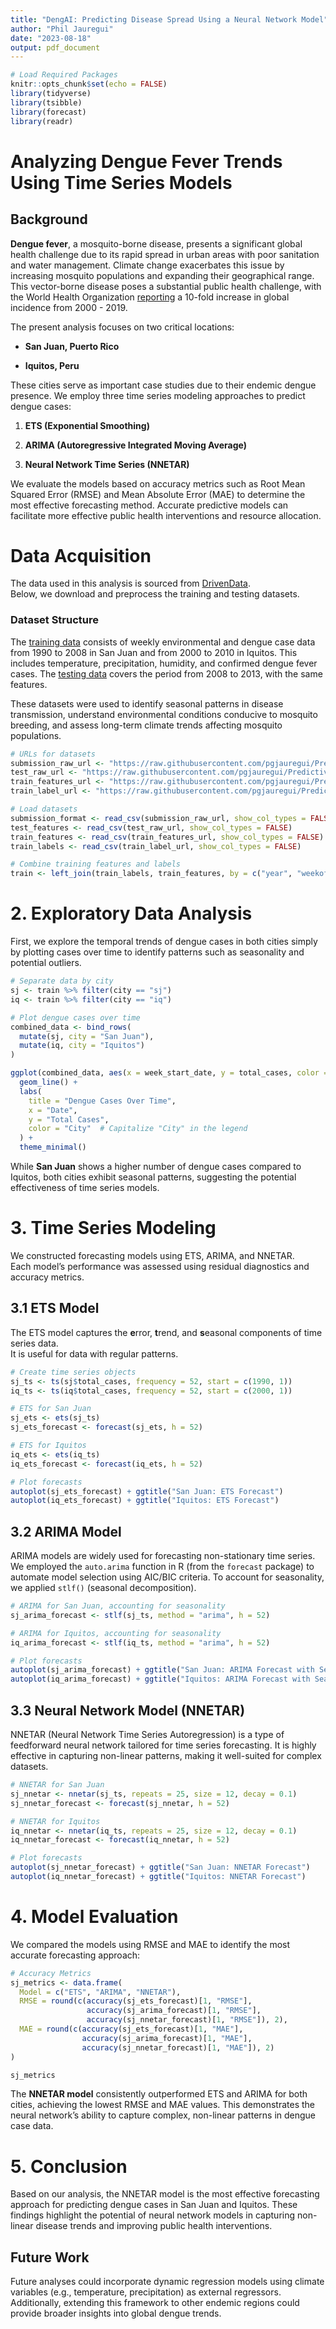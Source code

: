 ```yaml
---
title: "DengAI: Predicting Disease Spread Using a Neural Network Model"
author: "Phil Jauregui"
date: "2023-08-18"
output: pdf_document
---
```


```r
# Load Required Packages
knitr::opts_chunk$set(echo = FALSE)
library(tidyverse)
library(tsibble)
library(forecast)
library(readr)
```

# Analyzing Dengue Fever Trends Using Time Series Models

## Background

**Dengue fever**, a mosquito-borne disease, presents a significant global health challenge due to its rapid spread in urban areas with poor sanitation and water management. Climate change exacerbates this issue by increasing mosquito populations and expanding their geographical range. This vector-borne disease poses a substantial public health challenge, with the World Health Organization [reporting](https://www.who.int/emergencies/disease-outbreak-news/item/2023-DON498) a 10-fold increase in global incidence from 2000 - 2019.

The present analysis focuses on two critical locations:

-   **San Juan, Puerto Rico**

-   **Iquitos, Peru**

These cities serve as important case studies due to their endemic dengue presence. We employ three time series modeling approaches to predict dengue cases:

1.  **ETS (Exponential Smoothing)**

2.  **ARIMA (Autoregressive Integrated Moving Average)**

3.  **Neural Network Time Series (NNETAR)**

We evaluate the models based on accuracy metrics such as Root Mean Squared Error (RMSE) and Mean Absolute Error (MAE) to determine the most effective forecasting method. Accurate predictive models can facilitate more effective public health interventions and resource allocation.

# Data Acquisition

The data used in this analysis is sourced from [DrivenData](https://www.drivendata.org/competitions/44/dengai-predicting-disease-spread/data/).\
Below, we download and preprocess the training and testing datasets.

### Dataset Structure

The [training data](https://github.com/pgjauregui/Predictive-Analytics/tree/22b94a0ed42c019ba37479e80a37547f4f8ca5b9/DengAI_Predicting_Disease_Spread_(Neural_Network_Forecasting)/data%20sets) consists of weekly environmental and dengue case data from 1990 to 2008 in San Juan and from 2000 to 2010 in Iquitos. This includes temperature, precipitation, humidity, and confirmed dengue fever cases. The [testing data](https://github.com/pgjauregui/Predictive-Analytics/blob/22b94a0ed42c019ba37479e80a37547f4f8ca5b9/DengAI_Predicting_Disease_Spread_(Neural_Network_Forecasting)/data%20sets/dengue_features_test.csv) covers the period from 2008 to 2013, with the same features.

These datasets were used to identify seasonal patterns in disease transmission, understand environmental conditions conducive to mosquito breeding, and assess long-term climate trends affecting mosquito populations.

```r
# URLs for datasets
submission_raw_url <- "https://raw.githubusercontent.com/pgjauregui/Predictive-Analytics/main/DengAI_Predicting_Disease_Spread_(Neural_Network_Forecasting)/data%20sets/submission_format.csv"
test_raw_url <- "https://raw.githubusercontent.com/pgjauregui/Predictive-Analytics/main/DengAI_Predicting_Disease_Spread_(Neural_Network_Forecasting)/data%20sets/dengue_features_test.csv"
train_features_url <- "https://raw.githubusercontent.com/pgjauregui/Predictive-Analytics/main/DengAI_Predicting_Disease_Spread_(Neural_Network_Forecasting)/data%20sets/dengue_features_train.csv"
train_label_url <- "https://raw.githubusercontent.com/pgjauregui/Predictive-Analytics/main/DengAI_Predicting_Disease_Spread_(Neural_Network_Forecasting)/data%20sets/dengue_labels_train.csv"

# Load datasets
submission_format <- read_csv(submission_raw_url, show_col_types = FALSE)
test_features <- read_csv(test_raw_url, show_col_types = FALSE)
train_features <- read_csv(train_features_url, show_col_types = FALSE)
train_labels <- read_csv(train_label_url, show_col_types = FALSE)

# Combine training features and labels
train <- left_join(train_labels, train_features, by = c("year", "weekofyear", "city")) %>% na.omit()
```

# 2. Exploratory Data Analysis

First, we explore the temporal trends of dengue cases in both cities simply by plotting cases over time to identify patterns such as seasonality and potential outliers.

```r
# Separate data by city
sj <- train %>% filter(city == "sj")
iq <- train %>% filter(city == "iq")

# Plot dengue cases over time
combined_data <- bind_rows(
  mutate(sj, city = "San Juan"),
  mutate(iq, city = "Iquitos")
)

ggplot(combined_data, aes(x = week_start_date, y = total_cases, color = city)) +
  geom_line() +
  labs(
    title = "Dengue Cases Over Time",
    x = "Date",
    y = "Total Cases",
    color = "City"  # Capitalize "City" in the legend
  ) +
  theme_minimal()
```

While **San Juan** shows a higher number of dengue cases compared to Iquitos, both cities exhibit seasonal patterns, suggesting the potential effectiveness of time series models.

# 3. Time Series Modeling

We constructed forecasting models using ETS, ARIMA, and NNETAR.\
Each model’s performance was assessed using residual diagnostics and accuracy metrics.

## 3.1 ETS Model

The ETS model captures the **e**rror, **t**rend, and **s**easonal components of time series data.\
It is useful for data with regular patterns.

```r
# Create time series objects
sj_ts <- ts(sj$total_cases, frequency = 52, start = c(1990, 1))
iq_ts <- ts(iq$total_cases, frequency = 52, start = c(2000, 1))

# ETS for San Juan
sj_ets <- ets(sj_ts)
sj_ets_forecast <- forecast(sj_ets, h = 52)

# ETS for Iquitos
iq_ets <- ets(iq_ts)
iq_ets_forecast <- forecast(iq_ets, h = 52)

# Plot forecasts
autoplot(sj_ets_forecast) + ggtitle("San Juan: ETS Forecast")
autoplot(iq_ets_forecast) + ggtitle("Iquitos: ETS Forecast")
```

## 3.2 ARIMA Model

ARIMA models are widely used for forecasting non-stationary time series. We employed the `auto.arima` function in R (from the `forecast` package) to automate model selection using AIC/BIC criteria. To account for seasonality, we applied `stlf()` (seasonal decomposition).

```r
# ARIMA for San Juan, accounting for seasonality
sj_arima_forecast <- stlf(sj_ts, method = "arima", h = 52)

# ARIMA for Iquitos, accounting for seasonality
iq_arima_forecast <- stlf(iq_ts, method = "arima", h = 52)

# Plot forecasts
autoplot(sj_arima_forecast) + ggtitle("San Juan: ARIMA Forecast with Seasonal Adjustment")
autoplot(iq_arima_forecast) + ggtitle("Iquitos: ARIMA Forecast with Seasonal Adjustment")

```

## 3.3 Neural Network Model (NNETAR)

NNETAR (Neural Network Time Series Autoregression) is a type of feedforward neural network tailored for time series forecasting. It is highly effective in capturing non-linear patterns, making it well-suited for complex datasets.

```r
# NNETAR for San Juan
sj_nnetar <- nnetar(sj_ts, repeats = 25, size = 12, decay = 0.1)
sj_nnetar_forecast <- forecast(sj_nnetar, h = 52)

# NNETAR for Iquitos
iq_nnetar <- nnetar(iq_ts, repeats = 25, size = 12, decay = 0.1)
iq_nnetar_forecast <- forecast(iq_nnetar, h = 52)

# Plot forecasts
autoplot(sj_nnetar_forecast) + ggtitle("San Juan: NNETAR Forecast")
autoplot(iq_nnetar_forecast) + ggtitle("Iquitos: NNETAR Forecast")
```

# 4. Model Evaluation

We compared the models using RMSE and MAE to identify the most accurate forecasting approach:

```r
# Accuracy Metrics
sj_metrics <- data.frame(
  Model = c("ETS", "ARIMA", "NNETAR"),
  RMSE = round(c(accuracy(sj_ets_forecast)[1, "RMSE"],
                 accuracy(sj_arima_forecast)[1, "RMSE"],
                 accuracy(sj_nnetar_forecast)[1, "RMSE"]), 2),
  MAE = round(c(accuracy(sj_ets_forecast)[1, "MAE"],
                accuracy(sj_arima_forecast)[1, "MAE"],
                accuracy(sj_nnetar_forecast)[1, "MAE"]), 2)
)

sj_metrics
```

The **NNETAR model** consistently outperformed ETS and ARIMA for both cities, achieving the lowest RMSE and MAE values. This demonstrates the neural network’s ability to capture complex, non-linear patterns in dengue case data.

# 5. Conclusion

Based on our analysis, the NNETAR model is the most effective forecasting approach for predicting dengue cases in San Juan and Iquitos. These findings highlight the potential of neural network models in capturing non-linear disease trends and improving public health interventions.

## Future Work

Future analyses could incorporate dynamic regression models using climate variables (e.g., temperature, precipitation) as external regressors. Additionally, extending this framework to other endemic regions could provide broader insights into global dengue trends.

